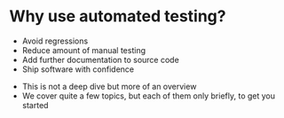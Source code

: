 # Why use automated testing?

<ul>

<Appear>

<li>Avoid regressions</li>
<li>Reduce amount of manual testing</li>
<li>Add further documentation to source code</li>
<li>Ship software with confidence</li>

</Appear>

</ul>

<Notes>

* This is not a deep dive but more of an overview
* We cover quite a few topics, but each of them only briefly, to get you started

</Notes>
